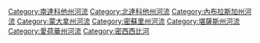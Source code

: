 {{catmore|密苏里河}}

[[Category:南達科他州河流|Category:南達科他州河流]]
[[Category:北達科他州河流|Category:北達科他州河流]]
[[Category:內布拉斯加州河流|Category:內布拉斯加州河流]]
[[Category:蒙大拿州河流|Category:蒙大拿州河流]]
[[Category:密蘇里州河流|Category:密蘇里州河流]]
[[Category:堪薩斯州河流|Category:堪薩斯州河流]]
[[Category:愛荷華州河流|Category:愛荷華州河流]]
[[Category:密西西比河|Category:密西西比河]]